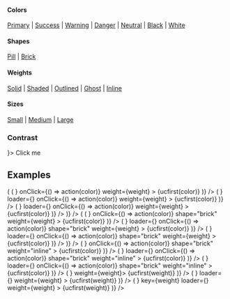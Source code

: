 
<PageTitle src="components/Button/IconTextButton" title="IconTextButton" />
<Subtitle />
<Description />

#### Colors

[Primary](#color--primary) | [Success](#color--success) | [Warning](#color--warning) | [Danger](#color--danger) | [Neutral](#color--neutral) | [Black](#color--black) | [White](#color--white)

#### Shapes

[Pill](#shape--pill) | [Brick](#shape--brick)

#### Weights

[Solid](#weight--solid) | [Shaded](#weight--shaded) | [Outlined](#weight--outlined) | [Ghost](#weight--ghost) | [Inline](#weight--inline)

#### Sizes

[Small](#size--small) | [Medium](#size--medium) | [Large](#size--large)

<Primary />
<ArgsTable story={PRIMARY_STORY} />
<Stories />

### Contrast

<Canvas contrast>
  <IconTextButton contrast icon={<BlobbrIcon scale="medium" />}>
    Click me
  </IconTextButton>
</Canvas>

## Examples

<Canvas>
  <Rhythm grouped m={-2}>
    <Looper
      list={['solid', 'shaded', 'outlined', 'ghost']}
      render={weight => (
        <Rhythm grouped key={weight || 'undefined'} m={2}>
          <Flex direction="row">
            <Looper
              list={['primary', 'success', 'warning', 'danger', 'neutral', 'black', 'white']}
              render={color => (
                <Rhythm key={`${weight}-${color}`} mx={2} my={1}>
                  <IconTextButton
                    color={color}
                    icon={<BlobbrIcon scale="medium" />}
                    onClick={() => action(color)}
                    weight={weight}
                  >
                    {ucfirst(color)}
                  </IconTextButton>
                </Rhythm>
              )}
            />
          </Flex>
          <Flex direction="row">
            <Looper
              list={['primary', 'success', 'warning', 'danger', 'neutral', 'black', 'white']}
              render={color => (
                <Rhythm key={`${weight}-${color}`} mx={2} my={1}>
                  <IconTextButton
                    loaderReplaceIcon
                    loading
                    color={color}
                    icon={<BlobbrIcon scale="medium" />}
                    loader={<SpinnerIcon scale="medium" />}
                    onClick={() => action(color)}
                    weight={weight}
                  >
                    {ucfirst(color)}
                  </IconTextButton>
                </Rhythm>
              )}
            />
          </Flex>
          <Flex direction="row">
            <Looper
              list={['primary', 'success', 'warning', 'danger', 'neutral', 'black', 'white']}
              render={color => (
                <Rhythm key={`${weight}-${color}`} mx={2} my={1}>
                  <IconTextButton
                    loading
                    color={color}
                    icon={<BlobbrIcon scale="medium" />}
                    loader={<SpinnerIcon scale="medium" />}
                    onClick={() => action(color)}
                    weight={weight}
                  >
                    {ucfirst(color)}
                  </IconTextButton>
                </Rhythm>
              )}
            />
          </Flex>
        </Rhythm>
      )}
    />
  </Rhythm>
</Canvas>

<Canvas>
  <Rhythm grouped m={-2}>
    <Looper
      list={['solid', 'shaded', 'outlined', 'ghost']}
      render={weight => (
        <Rhythm grouped key={weight || 'undefined'} m={2}>
          <Flex direction="row">
            <Looper
              list={['primary', 'success', 'warning', 'danger', 'neutral', 'black', 'white']}
              render={color => (
                <Rhythm key={`${weight}-${color}`} mx={2} my={1}>
                  <IconTextButton
                    color={color}
                    icon={<BlobbrIcon scale="medium" />}
                    onClick={() => action(color)}
                    shape="brick"
                    weight={weight}
                  >
                    {ucfirst(color)}
                  </IconTextButton>
                </Rhythm>
              )}
            />
          </Flex>
          <Flex direction="row">
            <Looper
              list={['primary', 'success', 'warning', 'danger', 'neutral', 'black', 'white']}
              render={color => (
                <Rhythm key={`${weight}-${color}`} mx={2} my={1}>
                  <IconTextButton
                    loaderReplaceIcon
                    loading
                    color={color}
                    icon={<BlobbrIcon scale="medium" />}
                    loader={<SpinnerIcon scale="medium" />}
                    onClick={() => action(color)}
                    shape="brick"
                    weight={weight}
                  >
                    {ucfirst(color)}
                  </IconTextButton>
                </Rhythm>
              )}
            />
          </Flex>
          <Flex direction="row">
            <Looper
              list={['primary', 'success', 'warning', 'danger', 'neutral', 'black', 'white']}
              render={color => (
                <Rhythm key={`${weight}-${color}`} mx={2} my={1}>
                  <IconTextButton
                    loading
                    color={color}
                    icon={<BlobbrIcon scale="medium" />}
                    loader={<SpinnerIcon scale="medium" />}
                    onClick={() => action(color)}
                    shape="brick"
                    weight={weight}
                  >
                    {ucfirst(color)}
                  </IconTextButton>
                </Rhythm>
              )}
            />
          </Flex>
        </Rhythm>
      )}
    />
  </Rhythm>
</Canvas>

<Canvas>
  <Rhythm grouped m={-2}>
    <Flex direction="row">
      <Looper
        list={['primary', 'success', 'warning', 'danger', 'neutral', 'black', 'white']}
        render={color => (
          <Rhythm key={color} m={2}>
            <IconTextButton
              color={color}
              icon={<BlobbrIcon scale="medium" />}
              onClick={() => action(color)}
              shape="brick"
              weight="inline"
            >
              {ucfirst(color)}
            </IconTextButton>
          </Rhythm>
        )}
      />
    </Flex>
    <Flex direction="row">
      <Looper
        list={['primary', 'success', 'warning', 'danger', 'neutral', 'black', 'white']}
        render={color => (
          <Rhythm key={color} m={2}>
            <IconTextButton
              loaderReplaceIcon
              loading
              color={color}
              icon={<BlobbrIcon scale="medium" />}
              loader={<SpinnerIcon scale="medium" />}
              onClick={() => action(color)}
              shape="brick"
              weight="inline"
            >
              {ucfirst(color)}
            </IconTextButton>
          </Rhythm>
        )}
      />
    </Flex>
    <Flex direction="row">
      <Looper
        list={['primary', 'success', 'warning', 'danger', 'neutral', 'black', 'white']}
        render={color => (
          <Rhythm key={color} m={2}>
            <IconTextButton
              loading
              color={color}
              icon={<BlobbrIcon scale="medium" />}
              loader={<SpinnerIcon scale="medium" />}
              onClick={() => action(color)}
              shape="brick"
              weight="inline"
            >
              {ucfirst(color)}
            </IconTextButton>
          </Rhythm>
        )}
      />
    </Flex>
  </Rhythm>
</Canvas>

<Canvas contrast>
  <Rhythm grouped m={-2}>
    <Flex alignItems="center" direction="row">
      <Looper
        list={['solid', 'shaded', 'outlined', 'ghost', 'inline']}
        render={weight => (
          <Rhythm key={weight} m={2}>
            <IconTextButton contrast icon={<BlobbrIcon scale="medium" />} weight={weight}>
              {ucfirst(weight)}
            </IconTextButton>
          </Rhythm>
        )}
      />
    </Flex>
    <Flex alignItems="center" direction="row">
      <Looper
        list={['solid', 'shaded', 'outlined', 'ghost', 'inline']}
        render={weight => (
          <Rhythm key={weight} m={2}>
            <IconTextButton
              contrast
              loaderReplaceIcon
              loading
              icon={<BlobbrIcon scale="medium" />}
              loader={<SpinnerIcon scale="medium" />}
              weight={weight}
            >
              {ucfirst(weight)}
            </IconTextButton>
          </Rhythm>
        )}
      />
    </Flex>
    <Flex alignItems="center" direction="row">
      <Looper
        list={['solid', 'shaded', 'outlined', 'ghost', 'inline']}
        render={weight => (
          <Rhythm key={weight} m={2}>
            <IconTextButton
              contrast
              loading
              icon={<BlobbrIcon scale="medium" />}
              key={weight}
              loader={<SpinnerIcon scale="medium" />}
              weight={weight}
            >
              {ucfirst(weight)}
            </IconTextButton>
          </Rhythm>
        )}
      />
    </Flex>
  </Rhythm>
</Canvas>
